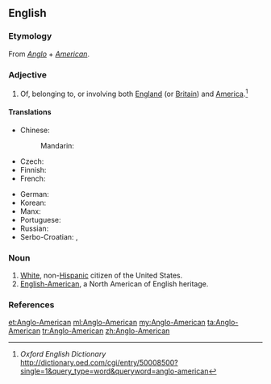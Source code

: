 ==English==
{{wikipedia}}

===Etymology===
From ''[[Anglo]]'' + ''[[American]]''.

===Adjective===
{{en-adj|head=[[Anglo]]-[[American]]|-}}

# Of, belonging to, or involving both [[England]] (or [[Britain]]) and [[America]].<ref name = OED>''Oxford English Dictionary'' [[http://dictionary.oed.com/cgi/entry/50008500?single=1&query_type=word&queryword=anglo-american]]</ref>

====Translations====
{{trans-top|of relating to England and USA}}
* Chinese:
*: Mandarin: {{t-needed|cmn}}
* Czech: {{t|cs|angloamerický|m}}
* Finnish: {{t+|fi|angloamerikkalainen}}
* French: {{t|fr|anglo-americain}}
{{trans-mid}}
* German: {{t+|de|angloamerikanisch}}
* Korean: {{t|ko|잉글랜드계 미국인|sc=Kore}}
* Manx: {{t|gv|Anglo-Americaanagh}}
* Portuguese: {{t|pt|anglo-americano}}
* Russian: {{t+|ru|англо-америка́нский}}
* Serbo-Croatian: {{t|sh|angloamerički}}, {{t|sh|англоамерички}}
{{trans-bottom}}

===Noun===
{{en-noun|head=[[Anglo]]-[[American]]}}

# [[white|White]], non-[[Hispanic]] citizen of the United States.
# [[English-American]], a North American of English heritage.

===References===
<references/>

[[et:Anglo-American]]
[[ml:Anglo-American]]
[[my:Anglo-American]]
[[ta:Anglo-American]]
[[tr:Anglo-American]]
[[zh:Anglo-American]]